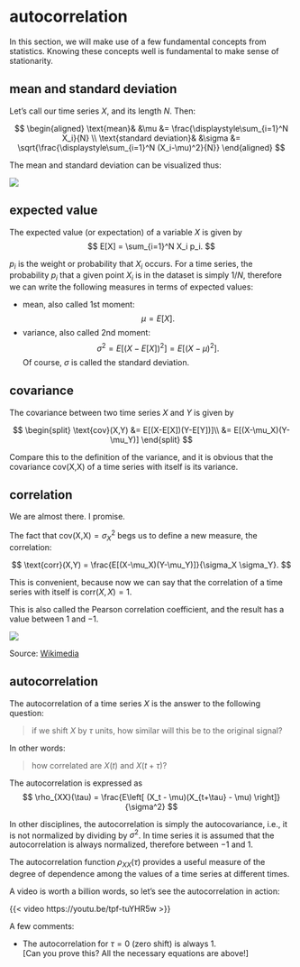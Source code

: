 # autocorrelation

In this section, we will make use of a few fundamental concepts from statistics.
Knowing these concepts well is fundamental to make sense of stationarity.

## mean and standard deviation

Let's call our time series $X$, and its length $N$. Then:

$$
\begin{aligned}
\text{mean}& &\mu &= \frac{\displaystyle\sum_{i=1}^N X_i}{N} \\
\text{standard deviation}& &\sigma &= \sqrt{\frac{\displaystyle\sum_{i=1}^N (X_i-\mu)^2}{N}}
\end{aligned}
$$

The mean and standard deviation can be visualized thus:

![](jer_temp2.png)

## expected value

The expected value (or expectation) of a variable $X$ is given by
$$
E[X] = \sum_{i=1}^N X_i p_i.
$$

$p_i$ is the weight or probability that $X_i$ occurs. For a time series, the probability $p_i$ that a given point $X_i$ is in the dataset is simply $1/N$, therefore we can write the following measures in terms of expected values:

* mean, also called 1st moment:
  $$
  \mu = E[X].
  $$
* variance, also called 2nd moment:
  $$
  \sigma^2 = E[(X-E[X])^2] = E[(X-\mu)^2].
  $$
  Of course, $\sigma$ is called the standard deviation.

## covariance

The covariance between two time series $X$ and $Y$ is given by

$$
\begin{split}
\text{cov}(X,Y) &= E[(X-E[X])(Y-E[Y])]\\
                &= E[(X-\mu_X)(Y-\mu_Y)]
\end{split}
$$

Compare this to the definition of the variance, and it is obvious that the covariance $\text{cov(X,X)}$ of a time series with itself is its variance.

## correlation

We are almost there. I promise.

The fact that  $\text{cov(X,X)} = \sigma_X^2$ begs us to define a new measure, the correlation:

$$
\text{corr}(X,Y) = \frac{E[(X-\mu_X)(Y-\mu_Y)]}{\sigma_X \sigma_Y}.
$$

This is convenient, because now we can say that the correlation of a time series with itself is $\text{corr}(X,X)=1$.

This is also called the Pearson correlation coefficient, and the result has a value between $1$ and $-1$.

![](800px-Correlation_examples.png)

::: {.column-margin}
Source: [Wikimedia](https://commons.wikimedia.org/wiki/File:Correlation_examples.png)
:::

## autocorrelation

The autocorrelation of a time series $X$ is the answer to the following question:

> if we shift $X$ by $\tau$ units, how similar will this be to the original signal?

In other words:

> how correlated are $X(t)$ and $X(t+\tau)$?

The autocorrelation is expressed as
$$
\rho_{XX}(\tau) = \frac{E\left[ (X_t - \mu)(X_{t+\tau} - \mu) \right]}{\sigma^2}
$$

::: {.column-margin}
In other disciplines, the autocorrelation is simply the autocovariance, i.e., it is not normalized by dividing by $\sigma^2$. In time series it is assumed that the autocorrelation is always normalized, therefore between $-1$ and $1$.
:::


The autocorrelation function $\rho_{XX}(\tau)$ provides a useful measure of the degree of dependence among the values of a time series at different times.

A video is worth a billion words, so let's see the autocorrelation in action:

{{< video https://youtu.be/tpf-tuYHR5w >}}

A few comments:

* The autocorrelation for $\tau=0$ (zero shift) is always 1.  
  \[Can you prove this? All the necessary equations are above!\]
